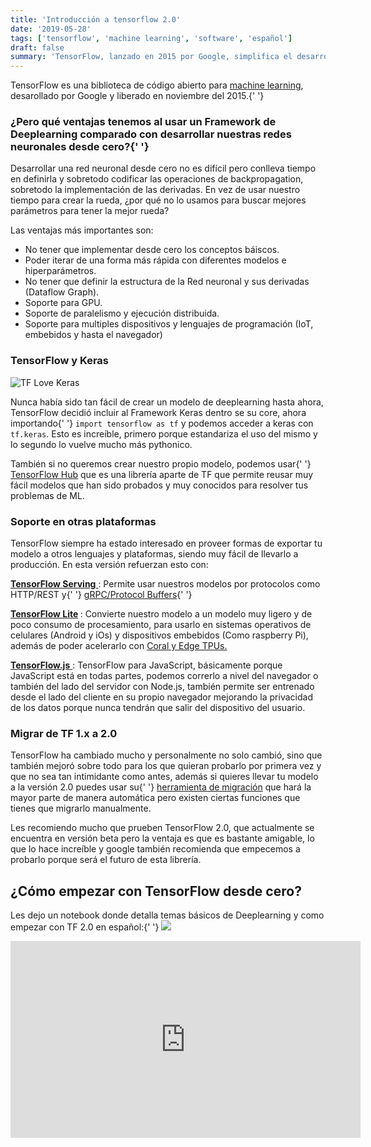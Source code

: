 ```yaml
---
title: 'Introducción a tensorflow 2.0'
date: '2019-05-28'
tags: ['tensorflow', 'machine learning', 'software', 'español']
draft: false
summary: 'TensorFlow, lanzado en 2015 por Google, simplifica el desarrollo de redes neuronales con soporte para GPU y diversas plataformas, y su integración con Keras facilita la creación de modelos.'
---
```


<p>
  TensorFlow es una biblioteca de código abierto para
  <a href="/blog/es/artificial-intelligent/que-es-inteligencia-artificial"> machine learning</a>,
  desarollado por Google y liberado en noviembre del 2015.{' '}
</p>

<h3>
  ¿Pero qué ventajas tenemos al usar un Framework de Deeplearning comparado con desarrollar nuestras
  redes neuronales desde cero?{' '}
</h3>

<p>
  Desarrollar una red neuronal desde cero no es difícil pero conlleva tiempo en definirla y
  sobretodo codificar las operaciones de backpropagation, sobretodo la implementación de las
  derivadas. En vez de usar nuestro tiempo para crear la rueda, ¿por qué no lo usamos para buscar
  mejores parámetros para tener la mejor rueda?
</p>

<p>Las ventajas más importantes son:</p>

<ul>
  <li>No tener que implementar desde cero los conceptos báiscos.</li>
  <li> Poder iterar de una forma más rápida con diferentes modelos e hiperparámetros.</li>
  <li> No tener que definir la estructura de la Red neuronal y sus derivadas (Dataflow Graph).</li>
  <li> Soporte para GPU.</li>
  <li> Soporte de paralelismo y ejecución distribuida.</li>
  <li>
    Soporte para multiples dispositivos y lenguajes de programación (IoT, embebidos y hasta el
    navegador)
  </li>
</ul>

<h3>TensorFlow y Keras</h3>

![TF Love Keras](/static/images/content/2023/tflovekeras.png)

<p>
  Nunca había sido tan fácil de crear un modelo de deeplearning hasta ahora, TensorFlow decidió
  incluir al Framework Keras dentro se su core, ahora importando{' '}
  <code>import tensorflow as tf</code> y podemos acceder a keras con <code>tf.keras</code>. Esto es
  increíble, primero porque estandariza el uso del mismo y lo segundo lo vuelve mucho más pythonico.
</p>

<p>
  También si no queremos crear nuestro propio modelo, podemos usar{' '}
  <a href="https://www.tensorflow.org/hub/">TensorFlow Hub</a> que es una librería aparte de TF que
  permite reusar muy fácil modelos que han sido probados y muy conocidos para resolver tus problemas
  de ML.
</p>

<h3>Soporte en otras plataformas</h3>

<p>
  TensorFlow siempre ha estado interesado en proveer formas de exportar tu modelo a otros lenguajes
  y plataformas, siendo muy fácil de llevarlo a producción. En esta versión refuerzan esto con:
</p>

<p>
  <a href="https://www.tensorflow.org/tfx/serving/">
    <strong>TensorFlow Serving</strong>
  </a>
  : Permite usar nuestros modelos por protocolos como HTTP/REST y{' '}
  <a href="https://grpc.io/docs/guides/">gRPC/Protocol Buffers</a>{' '}
</p>

<p>
  <strong>
    <a href="https://www.tensorflow.org/mobile/tflite/">TensorFlow Lite</a>
  </strong>
  : Convierte nuestro modelo a un modelo muy ligero y de poco consumo de procesamiento, para usarlo
  en sistemas operativos de celulares (Android y iOs) y dispositivos embebidos (Como raspberry Pi),
  además de poder acelerarlo con <a href="https://coral.withgoogle.com/">Coral y Edge TPUs.</a>
</p>

<p>
  <a href="https://js.tensorflow.org/">
    <strong>TensorFlow.js</strong>
  </a>
  : TensorFlow para JavaScript, básicamente porque JavaScript está en todas partes, podemos correrlo
  a nivel del navegador o también del lado del servidor con Node.js, también permite ser entrenado
  desde el lado del cliente en su propio navegador mejorando la privacidad de los datos porque nunca
  tendrán que salir del dispositivo del usuario.
</p>

<h3>Migrar de TF 1.x a 2.0 </h3>

<p>
  TensorFlow ha cambiado mucho y personalmente no solo cambió, sino que también mejoró sobre todo
  para los que quieran probarlo por primera vez y que no sea tan intimidante como antes, además si
  quieres llevar tu modelo a la versión 2.0 puedes usar su{' '}
  <a href="https://www.tensorflow.org/beta/guide/migration_guide">herramienta de migración</a> que
  hará la mayor parte de manera automática pero existen ciertas funciones que tienes que migrarlo
  manualmente.
</p>

<p></p>

<p>
  Les recomiendo mucho que prueben TensorFlow 2.0, que actualmente se encuentra en versión beta pero
  la ventaja es que es bastante amigable, lo que lo hace increíble y google también recomienda que
  empecemos a probarlo porque será el futuro de esta librería.
</p>

<h2>¿Cómo empezar con TensorFlow desde cero? </h2>

<p>
  Les dejo un notebook donde detalla temas básicos de Deeplearning y como empezar con TF 2.0 en
  español:{' '}
  <a href="https://colab.research.google.com/github/wgcv/TensorFlow-Taller-2.0/blob/master/Workshop_TF_2_0.ipynb">
    <img src="https://colab.research.google.com/assets/colab-badge.svg" />
  </a>
</p>

<iframe
  width="560"
  height="315"
  src="https://www.youtube.com/embed/P7Mjg42HXwM?si=CP9ccB0V69f4UMux"
  title="YouTube video player"
  frameborder="0"
  allow="accelerometer; autoplay; clipboard-write; encrypted-media; gyroscope; picture-in-picture; web-share"
  referrerpolicy="strict-origin-when-cross-origin"
  allowfullscreen
></iframe>
